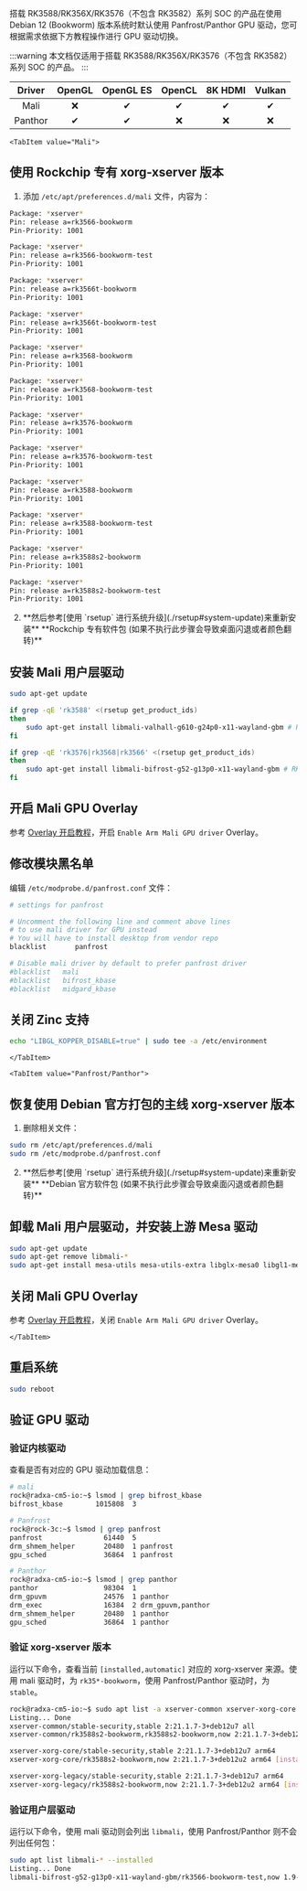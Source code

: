 搭载 RK3588/RK356X/RK3576（不包含 RK3582）系列 SOC 的产品在使用 Debian 12 (Bookworm) 版本系统时默认使用 Panfrost/Panthor GPU 驱动，您可根据需求依据下方教程操作进行 GPU 驱动切换。

:::warning
本文档仅适用于搭载 RK3588/RK356X/RK3576（不包含 RK3582）系列 SOC 的产品。
:::

| Driver  | OpenGL | OpenGL ES | OpenCL | 8K HDMI | Vulkan |
| :-----: | :----: | :-------: | :----: | :-----: | :----: |
|  Mali   |   ❌   |    ✔     |   ✔   |   ✔    |   ✔   |
| Panthor |   ✔   |    ✔     |   ❌   |   ❌    |   ❌   |

<Tabs queryString="Driver">

    <TabItem value="Mali">

## 使用 Rockchip 专有 xorg-xserver 版本

1. 添加 `/etc/apt/preferences.d/mali` 文件，内容为：

```bash
Package: *xserver*
Pin: release a=rk3566-bookworm
Pin-Priority: 1001

Package: *xserver*
Pin: release a=rk3566-bookworm-test
Pin-Priority: 1001

Package: *xserver*
Pin: release a=rk3566t-bookworm
Pin-Priority: 1001

Package: *xserver*
Pin: release a=rk3566t-bookworm-test
Pin-Priority: 1001

Package: *xserver*
Pin: release a=rk3568-bookworm
Pin-Priority: 1001

Package: *xserver*
Pin: release a=rk3568-bookworm-test
Pin-Priority: 1001

Package: *xserver*
Pin: release a=rk3576-bookworm
Pin-Priority: 1001

Package: *xserver*
Pin: release a=rk3576-bookworm-test
Pin-Priority: 1001

Package: *xserver*
Pin: release a=rk3588-bookworm
Pin-Priority: 1001

Package: *xserver*
Pin: release a=rk3588-bookworm-test
Pin-Priority: 1001

Package: *xserver*
Pin: release a=rk3588s2-bookworm
Pin-Priority: 1001

Package: *xserver*
Pin: release a=rk3588s2-bookworm-test
Pin-Priority: 1001
```

2. <div className="red">
     **然后参考[使用 `rsetup` 进行系统升级](./rsetup#system-update)来重新安装**
     **Rockchip 专有软件包 (如果不执行此步骤会导致桌面闪退或者颜色翻转)**
   </div>

## 安装 Mali 用户层驱动

```bash
sudo apt-get update

if grep -qE 'rk3588' <(rsetup get_product_ids)
then
    sudo apt-get install libmali-valhall-g610-g24p0-x11-wayland-gbm # RK3588
fi

if grep -qE 'rk3576|rk3568|rk3566' <(rsetup get_product_ids)
then
    sudo apt-get install libmali-bifrost-g52-g13p0-x11-wayland-gbm # RK356X/RK3576
fi
```

## 开启 Mali GPU Overlay

参考 [Overlay 开启教程](./rsetup#overlays)，开启 `Enable Arm Mali GPU driver` Overlay。

## 修改模块黑名单

编辑 `/etc/modprobe.d/panfrost.conf` 文件：

```bash
# settings for panfrost

# Uncomment the following line and comment above lines
# to use mali driver for GPU instead
# You will have to install desktop from vendor repo
blacklist       panfrost

# Disable mali driver by default to prefer panfrost driver
#blacklist   mali
#blacklist   bifrost_kbase
#blacklist   midgard_kbase
```

## 关闭 Zinc 支持

```bash
echo "LIBGL_KOPPER_DISABLE=true" | sudo tee -a /etc/environment
```

    </TabItem>

    <TabItem value="Panfrost/Panthor">

## 恢复使用 Debian 官方打包的主线 xorg-xserver 版本

1. 删除相关文件：

```bash
sudo rm /etc/apt/preferences.d/mali
sudo rm /etc/modprobe.d/panfrost.conf
```

2. <div className="red">
     **然后参考[使用 `rsetup` 进行系统升级](./rsetup#system-update)来重新安装**
     **Debian 官方软件包 (如果不执行此步骤会导致桌面闪退或者颜色翻转)**
   </div>

## 卸载 Mali 用户层驱动，并安装上游 Mesa 驱动

```bash
sudo apt-get update
sudo apt-get remove libmali-*
sudo apt-get install mesa-utils mesa-utils-extra libglx-mesa0 libgl1-mesa-dri
```

## 关闭 Mali GPU Overlay

参考 [Overlay 开启教程](./rsetup#overlays)，关闭 `Enable Arm Mali GPU driver` Overlay。

    </TabItem>

</Tabs>

## 重启系统

```bash
sudo reboot
```

## 验证 GPU 驱动

### 验证内核驱动

查看是否有对应的 GPU 驱动加载信息：

```bash
# mali
rock@radxa-cm5-io:~$ lsmod | grep bifrost_kbase
bifrost_kbase        1015808  3

# Panfrost
rock@rock-3c:~$ lsmod | grep panfrost
panfrost               61440  5
drm_shmem_helper       20480  1 panfrost
gpu_sched              36864  1 panfrost

# Panthor
rock@radxa-cm5-io:~$ lsmod | grep panthor
panthor                98304  1
drm_gpuvm              24576  1 panthor
drm_exec               16384  2 drm_gpuvm,panthor
drm_shmem_helper       20480  1 panthor
gpu_sched              36864  1 panthor
```

### 验证 xorg-xserver 版本

运行以下命令，查看当前 `[installed,automatic]` 对应的 xorg-xserver 来源。使用 mali 驱动时，为 `rk35*-bookworm`，使用 Panfrost/Panthor 驱动时，为 `stable`。

```bash
rock@radxa-cm5-io:~$ sudo apt list -a xserver-common xserver-xorg-core xserver-xorg-legacy
Listing... Done
xserver-common/stable-security,stable 2:21.1.7-3+deb12u7 all
xserver-common/rk3588s2-bookworm,rk3588s2-bookworm,now 2:21.1.7-3+deb12u2 all [installed,automatic]

xserver-xorg-core/stable-security,stable 2:21.1.7-3+deb12u7 arm64
xserver-xorg-core/rk3588s2-bookworm,now 2:21.1.7-3+deb12u2 arm64 [installed,automatic]

xserver-xorg-legacy/stable-security,stable 2:21.1.7-3+deb12u7 arm64
xserver-xorg-legacy/rk3588s2-bookworm,now 2:21.1.7-3+deb12u2 arm64 [installed,automatic]
```

### 验证用户层驱动

运行以下命令，使用 mali 驱动则会列出 `libmali`，使用 Panfrost/Panthor 则不会列出任何包：

```bash
sudo apt list libmali-* --installed
Listing... Done
libmali-bifrost-g52-g13p0-x11-wayland-gbm/rk3566-bookworm-test,now 1.9-1 arm64 [installed]
```
